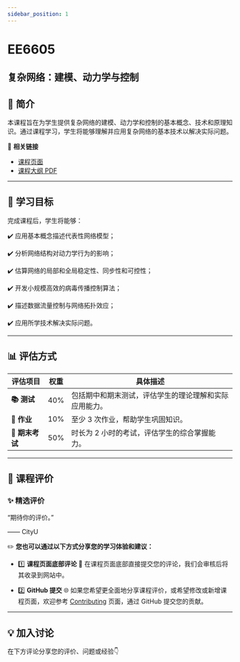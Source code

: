 ```yaml
---
sidebar_position: 1
---
```


# EE6605
## 复杂网络：建模、动力学与控制

## **📘 简介**
本课程旨在为学生提供复杂网络的建模、动力学和控制的基本概念、技术和原理知识。通过课程学习，学生将能够理解并应用复杂网络的基本技术以解决实际问题。

🔗 **相关链接**
- [课程页面](https://www.cityu.edu.hk/catalogue/pg/202526/course/EE6605.htm)
- [课程大纲 PDF](https://www.cityu.edu.hk/catalogue/pg/202526/course/EE6605.pdf)

---

## **🎯 学习目标**

完成课程后，学生将能够：

✔️ 应用基本概念描述代表性网络模型；

✔️ 分析网络结构对动力学行为的影响；

✔️ 估算网络的局部和全局稳定性、同步性和可控性；

✔️ 开发小规模高效的病毒传播控制算法；

✔️ 描述数据流量控制与网络拓扑效应；

✔️ 应用所学技术解决实际问题。

---

## **📊 评估方式**

| **评估项目**          | **权重** | **具体描述**                                                                                       |
|----------------------|---------|---------------------------------------------------------------------------------------------------|
| **📚 测试**            | 40%     | 包括期中和期末测试，评估学生的理论理解和实际应用能力。                                              |
| **📝 作业**           | 10%     | 至少 3 次作业，帮助学生巩固知识。                                                                 |
| **📖 期末考试**       | 50%     | 时长为 2 小时的考试，评估学生的综合掌握能力。                                                      |

---

## **💬 课程评价**

### ✨ **精选评价**
<div className={commentStyles.commentBox}>
    <p className={commentStyles.commentText}>
        “期待你的评价。”
    </p>
    <p className={commentStyles.commentAuthor}>—— CityU</p>
</div>

✏️ **您也可以通过以下方式分享您的学习体验和建议：**

- 1️⃣ **课程页面底部评论**
💬 在课程页面底部直接提交您的评论，我们会审核后将其收录到网站中。

- 2️⃣ **GitHub 提交**
🌐 如果您希望更全面地分享课程评价，或希望修改或新增课程页面，欢迎参考 [Contributing](/contributing) 页面，通过 GitHub 提交您的贡献。

---

## **💡 加入讨论**

在下方评论分享您的评价、问题或经验👇
<Utterances />

